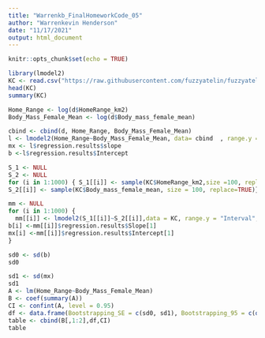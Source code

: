 ```yaml
---
title: "Warrenkb_FinalHomeworkCode_05"
author: "Warrenkevin Henderson"
date: "11/17/2021"
output: html_document
---
```

```r
knitr::opts_chunk$set(echo = TRUE)
```

```r
library(lmodel2)
KC <- read.csv("https://raw.githubusercontent.com/fuzzyatelin/fuzzyatelin.github.io/master/AN588_Fall21/KamilarAndCooperData.csv")
head(KC)
summary(KC)
````
```r
Home_Range <- log(d$HomeRange_km2)
Body_Mass_Female_Mean <- log(d$Body_mass_female_mean)
```
```r
cbind <- cbind(d, Home_Range, Body_Mass_Female_Mean)
l <- lmodel2(Home_Range~Body_Mass_Female_Mean, data= cbind  , range.y ="Interval" , range.x="Relative"  , nperm=0)
mx <- l$regression.results$slope
b <-l$regression.results$Intercept
```

```r
S_1 <- NULL
S_2 <- NULL
for (i in 1:1000) { S_1[[i]] <- sample(KC$HomeRange_km2,size =100, replace=TRUE) 
S_2[[i]] <- sample(KC$Body_mass_female_mean, size = 100, replace=TRUE)}

```
```r
mm <- NULL
for (i in 1:1000) {
  mm[[i]] <- lmodel2(S_1[[i]]~S_2[[i]],data = KC, range.y = "Interval", range.x = "relative")
b[i] <-mm[[i]]$regression.results$Slope[1]
mx[i] <-mm[[i]]$regression.results$Intercept[1]
}
```

```r
sd0 <- sd(b)
sd0

sd1 <- sd(mx)
sd1
A <- lm(Home_Range~Body_Mass_Female_Mean)
B <- coef(summary(A))
CI <- confint(A, level = 0.95)
df <- data.frame(Bootstrapping_SE = c(sd0, sd1), Bootstrapping_95 = c(quantile(b, 0.95),quantile(mx, 0.95)))
table <- cbind(B[,1:2],df,CI)
table
```


